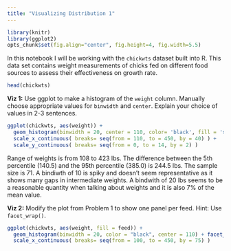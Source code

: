 ```yaml
---
title: "Visualizing Distribution 1"
---
```


```r
library(knitr)
library(ggplot2)
opts_chunk$set(fig.align="center", fig.height=4, fig.width=5.5)
```

In this notebook I will be working with the `chickwts` dataset built into R. This data set contains weight measurements of chicks fed on different food sources to assess their effectiveness on growth rate.

```r
head(chickwts)
```

**Viz 1:** Use ggplot to make a histogram of the `weight` column. Manually choose appropriate values for `binwidth` and `center`. Explain your choice of values in 2-3 sentences.

```r
ggplot(chickwts, aes(weight)) +
  geom_histogram(binwidth = 20, center = 110, color= 'black', fill = 'skyblue') +
  scale_x_continuous( breaks= seq(from = 110, to = 450, by = 40) ) + 
  scale_y_continuous( breaks= seq(from = 0, to = 14, by = 2) )

```

Range of weights is from 108 to 423 lbs. The difference between the 5th percentile (140.5) and the 95th percentile (385.0) is
244.5 lbs. The sample size is 71. A bindiwth of 10 is spiky and doesn't seem representative as it shows many gaps in intermediate weights.  A bindwith of 20 lbs seems to be a reasonable quantity when talking about weights and it is also 7% of the mean value.

**Viz 2:** Modify the plot from Problem 1 to show one panel per feed. Hint: Use `facet_wrap()`.

```r
ggplot(chickwts, aes(weight, fill = feed)) +
  geom_histogram(binwidth = 20, color = "black", center = 110) + facet_wrap(vars(feed)) + 
  scale_x_continuous( breaks= seq(from = 100, to = 450, by = 75) )
```

